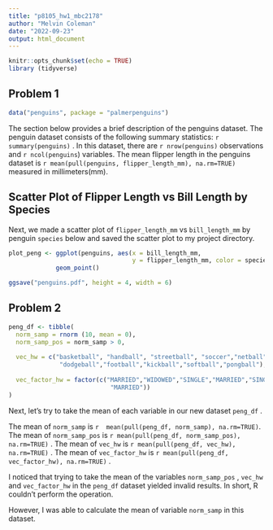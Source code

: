 ```yaml
---
title: "p8105_hw1_mbc2178"
author: "Melvin Coleman"
date: "2022-09-23"
output: html_document
---
```


```r
knitr::opts_chunk$set(echo = TRUE)
library (tidyverse)
```

## Problem 1 

```r
data("penguins", package = "palmerpenguins")
```

The section below provides a brief description of the penguins dataset. 
The penguin dataset consists of the following summary statistics:
`r summary(penguins)` .
In this dataset, there are `r nrow(penguins) ` observations and 
`r ncol(penguins`) variables. 
The mean flipper length in the penguins dataset is `r mean(pull(penguins, flipper_length_mm), na.rm=TRUE)` measured in millimeters(mm). 

## Scatter Plot of Flipper Length vs Bill Length by Species

Next, we made a scatter plot of `flipper_length_mm` vs `bill_length_mm` by penguin 
`species` below and saved the scatter plot to my project directory. 

```r
plot_peng <- ggplot(penguins, aes(x = bill_length_mm,
                                  y = flipper_length_mm, color = species)) + 
             geom_point()

ggsave("penguins.pdf", height = 4, width = 6)
```

## Problem 2 

```r

peng_df <- tibble(
  norm_samp = rnorm (10, mean = 0),
  norm_samp_pos = norm_samp > 0,
  
  vec_hw = c("basketball", "handball", "streetball", "soccer","netball", 
              "dodgeball","football","kickball","softball","pongball"), 
  
  vec_factor_hw = factor(c("MARRIED","WIDOWED","SINGLE","MARRIED","SINGLE","WIDOWED","SINGLE","SINGLE","WIDOWED",
                            "MARRIED"))
)
```

Next, let's try to take the mean of each variable in our new dataset `peng_df` . 

The mean of `norm_samp` is `r  mean(pull(peng_df, norm_samp), na.rm=TRUE)`.
The mean of `norm_samp_pos` is `r mean(pull(peng_df, norm_samp_pos), na.rm=TRUE)` .
The mean of `vec_hw` is `r mean(pull(peng_df, vec_hw), na.rm=TRUE)` .
The mean of `vec_factor_hw` is `r mean(pull(peng_df, vec_factor_hw), na.rm=TRUE)` . 

I noticed that trying to take the mean of the variables `norm_samp_pos` , `vec_hw` 
and `vec_factor_hw` in the `peng_df` dataset yielded invalid results. In short, 
R couldn't perform the operation. 

However, I was able to calculate the mean of  variable `norm_samp` in this dataset. 














